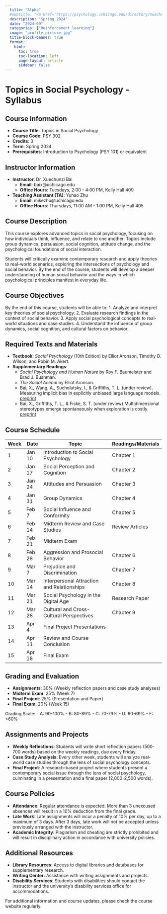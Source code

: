 ```yaml
---
  title: "Alpha"
  #subtitle: "<a href='https://psychology.uchicago.edu/directory/Xuechunzi-Bai' style='color:#be7874;'> Course link </a>"
  description: "Spring 2024"
  date: "2024-09"
  categories: ["Reinforcement learning"]
  image: "profile_picture.jpg"
  title-block-banner: true  
  format:
    html:
      toc: true
      toc-location: left
      page-layout: article
      sidebar: false
---
```


# Topics in Social Psychology - Syllabus

## Course Information

-   **Course Title**: Topics in Social Psychology
-   **Course Code**: PSY 302
-   **Credits**: 3
-   **Term**: Spring 2024
-   **Prerequisites**: Introduction to Psychology (PSY 101) or equivalent

## Instructor Information

-   **Instructor**: Dr. Xuechunzi Bai
    -   **Email**: baix\@uchicago.edu
    -   **Office Hours**: Tuesdays, 2:00 - 4:00 PM, Kelly Hall 409
-   **Teaching Assistant (TA)**: Yuhao Zhu
    -   **Email**: mikezhu\@uchicago.edu
    -   **Office Hours**: Thursdays, 11:00 AM - 1:00 PM, Kelly Hall 405

## Course Description

This course explores advanced topics in social psychology, focusing on how individuals think, influence, and relate to one another. Topics include group dynamics, persuasion, social cognition, attitude change, and the psychological foundations of social interaction.

Students will critically examine contemporary research and apply theories to real-world scenarios, exploring the intersections of psychology and social behavior. By the end of the course, students will develop a deeper understanding of human social behavior and the ways in which psychological principles manifest in everyday life.

## Course Objectives

By the end of this course, students will be able to: 1. Analyze and interpret key theories of social psychology. 2. Evaluate research findings in the context of social behavior. 3. Apply social psychological concepts to real-world situations and case studies. 4. Understand the influence of group dynamics, social cognition, and cultural factors on behavior.

## Required Texts and Materials

-   **Textbook**: *Social Psychology* (10th Edition) by Elliot Aronson, Timothy D. Wilson, and Robin M. Akert.
-   **Supplementary Readings**:
    -   *Social Psychology and Human Nature* by Roy F. Baumeister and Brad J. Bushman.
    -   *The Social Animal* by Elliot Aronson.
    -   Bai, X., Wang, A., Sucholutsky, I., & Griffiths, T. L. (under review). ​Measuring implicit bias in explicitly unbiased large language models. [preprint](https://arxiv.org/pdf/2402.04105)
    -   Bai, X., Griffiths, T. L., & Fiske, S. T. (under review). ​Multidimensional stereotypes emerge spontaneously when exploration is costly. [preprint](https://osf.io/preprints/psyarxiv/mbuhv)

## Course Schedule

| **Week** | **Date** | **Topic**                                  | **Readings/Materials** |
|----------|----------|--------------------------------------------|------------------------|
| 1        | Jan 10   | Introduction to Social Psychology          | Chapter 1              |
| 2        | Jan 17   | Social Perception and Cognition            | Chapter 2              |
| 3        | Jan 24   | Attitudes and Persuasion                   | Chapter 3              |
| 4        | Jan 31   | Group Dynamics                             | Chapter 4              |
| 5        | Feb 7    | Social Influence and Conformity            | Chapter 5              |
| 6        | Feb 14   | Midterm Review and Case Studies            | Review Articles        |
| 7        | Feb 21   | Midterm Exam                               |                        |
| 8        | Feb 28   | Aggression and Prosocial Behavior          | Chapter 6              |
| 9        | Mar 7    | Prejudice and Discrimination               | Chapter 7              |
| 10       | Mar 14   | Interpersonal Attraction and Relationships | Chapter 8              |
| 11       | Mar 21   | Social Psychology in the Digital Age       | Research Paper         |
| 12       | Mar 28   | Cultural and Cross-Cultural Perspectives   | Chapter 9              |
| 13       | Apr 4    | Final Project Presentations                |                        |
| 14       | Apr 11   | Review and Course Conclusion               |                        |
| 15       | Apr 18   | Final Exam                                 |                        |

## Grading and Evaluation

-   **Assignments**: 30% (Weekly reflection papers and case study analyses)
-   **Midterm Exam**: 25% (Week 7)
-   **Final Project**: 25% (Presentation and Paper)
-   **Final Exam**: 20% (Week 15)

Grading Scale: - A: 90-100% - B: 80-89% - C: 70-79% - D: 60-69% - F: \<60%

## Assignments and Projects

-   **Weekly Reflections**: Students will write short reflection papers (500-700 words) based on the weekly readings, due every Friday.
-   **Case Study Analysis**: Every other week, students will analyze real-world case studies through the lens of social psychology concepts.
-   **Final Project**: A research-based project where students present a contemporary social issue through the lens of social psychology, culminating in a presentation and a final paper (2,000-2,500 words).

## Course Policies

-   **Attendance**: Regular attendance is expected. More than 3 unexcused absences will result in a 10% deduction from the final grade.
-   **Late Work**: Late assignments will incur a penalty of 10% per day, up to a maximum of 3 days. After 3 days, late work will not be accepted unless previously arranged with the instructor.
-   **Academic Integrity**: Plagiarism and cheating are strictly prohibited and will result in disciplinary action in accordance with university policies.

## Additional Resources

-   **Library Resources**: Access to digital libraries and databases for supplementary research.
-   **Writing Center**: Assistance with writing assignments and projects.
-   **Disability Services**: Students with disabilities should contact the instructor and the university’s disability services office for accommodations.

For additional information and course updates, please check the course website regularly.
